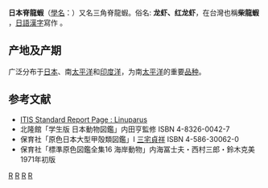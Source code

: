 {{Speciesbox 
| taxon = Linuparus trigonus
| image = Linuparus trigonus (museum).jpg
| image_caption = 日本脊龍蝦 ''Linuparus trigonus''
| authority = [[Philipp_Franz_Balthasar_von_Siebold|Von Siebold]], 1824
}}
'''日本脊龍蝦'''（[[學名|學名]]：{{lang|la|'''''Linuparus trigonus'''''}}）又名三角脊龍蝦。俗名: '''龙虾、红龙虾'''，在台灣也稱'''柴龍蝦''' ，[[日語|日語]][[漢字|漢字]]寫作{{lang|ja|'''箱海老'''}} 。

== 产地及产期 ==
广泛分布于[[日本|日本]]、南[[太平洋|太平洋]]和[[印度洋|印度洋]]，为南[[太平洋|太平洋]]的重要[[品种|品种]]。

==参考文献==
*[http://www.itis.gov/servlet/SingleRpt/SingleRpt?search_topic=TSN&search_value=552948 ITIS Standard Report Page : Linuparus] {{Wayback|url=http://www.itis.gov/servlet/SingleRpt/SingleRpt?search_topic=TSN&search_value=552948 |date=20201006064928 }}
*北隆館「学生版 日本動物図鑑」内田亨監修 ISBN 4-8326-0042-7
*保育社「原色日本大型甲殻類図鑑」I [[三宅貞祥|三宅貞祥]] ISBN 4-586-30062-0
*保育社「標準原色図鑑全集16 海岸動物」内海冨士夫・西村三郎・鈴木克美 1971年初版

{{Edible crustaceans}}
{{Taxonbar|from=Q6494831}}

[[Category:脊龍蝦屬|R]]
[[Category:食用甲殼類|R]]
[[Category:日本甲殼動物|R]]
[[Category:1824年描述的动物|R]]